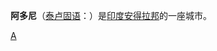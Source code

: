 {{Infobox Settlement
| name = 阿多尼<br />ఆదోని
| image_skyline = 
| imagesize = 
| image_caption = 
| image_flag = 
| image_shield = 
| pushpin_map = India
| pushpin_label_position = bottom
| subdivision_type = 国家
| subdivision_name = {{IND}}
| subdivision_type1 = [[印度行政区划|邦]]
| subdivision_name1 = [[安得拉邦|安得拉邦]]
| elevation_m = 435
| elevation_ft = 
| area_total_km2 = 
| population_as_of = 2001年
| population_total = 155969
| population_density_km2 = 
| timezone = [[印度标准时间|IST]]
| utc_offset = +5:30
| timezone_DST = 
| utc_offset_DST = 
| latd = 15
| latm = 38
| lats = 48
| latNS = N
| longd = 77
| longm = 16
| longs = 48
| longEW = E
| postal_code_type = 邮政编码
| postal_code = 518301
| website =  
}}
'''阿多尼'''（[[泰卢固语|泰卢固语]]：'''{{lang|te|ఆదోని}}'''）是[[印度|印度]][[安得拉邦|安得拉邦]]的一座城市。

{{India-stub}}

[[Category:安得拉邦城镇|A]]